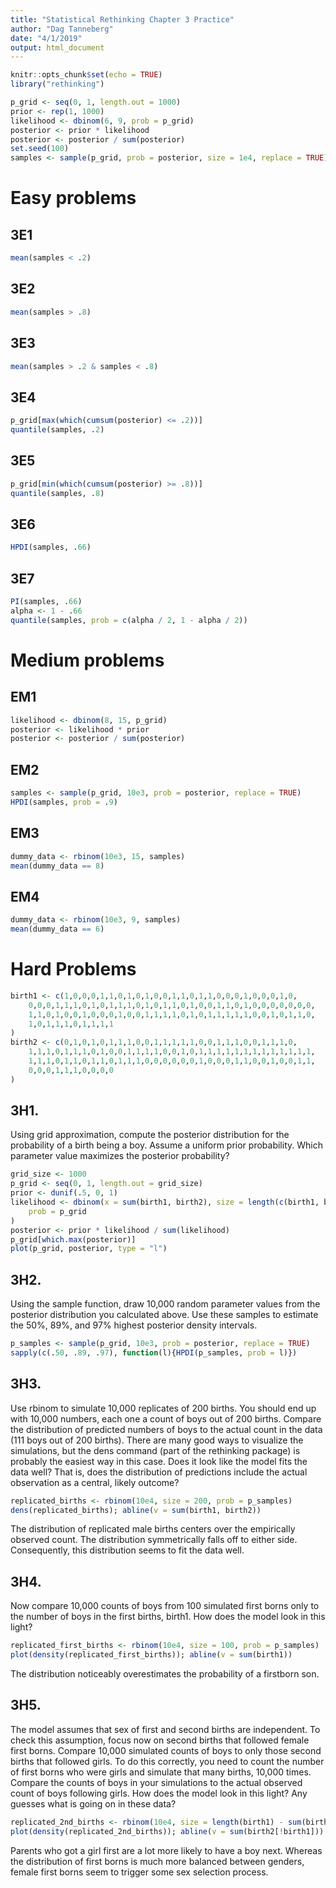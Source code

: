```yaml
---
title: "Statistical Rethinking Chapter 3 Practice"
author: "Dag Tanneberg"
date: "4/1/2019"
output: html_document
---
```


```r
knitr::opts_chunk$set(echo = TRUE)
library("rethinking")
```


```r
p_grid <- seq(0, 1, length.out = 1000)
prior <- rep(1, 1000)
likelihood <- dbinom(6, 9, prob = p_grid)
posterior <- prior * likelihood
posterior <- posterior / sum(posterior)
set.seed(100)
samples <- sample(p_grid, prob = posterior, size = 1e4, replace = TRUE)
```

# Easy problems

## 3E1
```r
mean(samples < .2)
```

## 3E2
```r
mean(samples > .8)
```

## 3E3
```r
mean(samples > .2 & samples < .8)
```

## 3E4
```r
p_grid[max(which(cumsum(posterior) <= .2))]
quantile(samples, .2)
```

## 3E5
```r
p_grid[min(which(cumsum(posterior) >= .8))]
quantile(samples, .8)
```

## 3E6
```r
HPDI(samples, .66)
```

## 3E7
```r
PI(samples, .66)
alpha <- 1 - .66
quantile(samples, prob = c(alpha / 2, 1 - alpha / 2))
```

# Medium problems
## EM1
```r
likelihood <- dbinom(8, 15, p_grid)
posterior <- likelihood * prior
posterior <- posterior / sum(posterior)
```

## EM2
```r
samples <- sample(p_grid, 10e3, prob = posterior, replace = TRUE)
HPDI(samples, prob = .9)
```

## EM3
```r
dummy_data <- rbinom(10e3, 15, samples)
mean(dummy_data == 8)
```

## EM4
```r
dummy_data <- rbinom(10e3, 9, samples)
mean(dummy_data == 6)
```

# Hard Problems

```r
birth1 <- c(1,0,0,0,1,1,0,1,0,1,0,0,1,1,0,1,1,0,0,0,1,0,0,0,1,0,
    0,0,0,1,1,1,0,1,0,1,1,1,0,1,0,1,1,0,1,0,0,1,1,0,1,0,0,0,0,0,0,0,
    1,1,0,1,0,0,1,0,0,0,1,0,0,1,1,1,1,0,1,0,1,1,1,1,1,0,0,1,0,1,1,0,
    1,0,1,1,1,0,1,1,1,1
)
birth2 <- c(0,1,0,1,0,1,1,1,0,0,1,1,1,1,1,0,0,1,1,1,0,0,1,1,1,0,
    1,1,1,0,1,1,1,0,1,0,0,1,1,1,1,0,0,1,0,1,1,1,1,1,1,1,1,1,1,1,1,1,
    1,1,1,0,1,1,0,1,1,0,1,1,1,0,0,0,0,0,0,1,0,0,0,1,1,0,0,1,0,0,1,1,
    0,0,0,1,1,1,0,0,0,0
)
```

## 3H1.

Using grid approximation, compute the posterior distribution for the
probability of a birth being a boy. Assume a uniform prior probability. Which
parameter value maximizes the posterior probability?

```r
grid_size <- 1000
p_grid <- seq(0, 1, length.out = grid_size)
prior <- dunif(.5, 0, 1)
likelihood <- dbinom(x = sum(birth1, birth2), size = length(c(birth1, birth2)),
    prob = p_grid
)
posterior <- prior * likelihood / sum(likelihood)
p_grid[which.max(posterior)]
plot(p_grid, posterior, type = "l")
```

## 3H2.

Using the sample function, draw 10,000 random parameter values from the
posterior distribution you calculated above. Use these samples to estimate the
50%, 89%, and 97% highest posterior density intervals.

```r
p_samples <- sample(p_grid, 10e3, prob = posterior, replace = TRUE)
sapply(c(.50, .89, .97), function(l){HPDI(p_samples, prob = l)})
```

## 3H3.

Use rbinom to simulate 10,000 replicates of 200 births. You should end up with
10,000 numbers, each one a count of boys out of 200 births. Compare the
distribution of predicted numbers of boys to the actual count in the data (111
boys out of 200 births). There are many good ways to visualize the simulations,
but the dens command (part of the rethinking package) is probably the easiest
way in this case. Does it look like the model fits the data well? That is, does
the distribution of predictions include the actual observation as a central,
likely outcome?

```r
replicated_births <- rbinom(10e4, size = 200, prob = p_samples)
dens(replicated_births); abline(v = sum(birth1, birth2))
```

The distribution of replicated male births centers over the empirically observed
count. The distribution symmetrically falls off to either side. Consequently,
this distribution seems to fit the data well.

## 3H4.

Now compare 10,000 counts of boys from 100 simulated first borns only to the
number of boys in the first births, birth1. How does the model look in this
light?

```r
replicated_first_births <- rbinom(10e4, size = 100, prob = p_samples)
plot(density(replicated_first_births)); abline(v = sum(birth1))
```

The distribution noticeably overestimates the probability of a firstborn son.

## 3H5.

The model assumes that sex of first and second births are independent.
To check this assumption, focus now on second births that followed female first
borns. Compare 10,000 simulated counts of boys to only those second births
that followed girls. To do this correctly, you need to count the number of first
borns who were girls and simulate that many births, 10,000 times. Compare the
counts of boys in your simulations to the actual observed count of boys
following girls. How does the model look in this light? Any guesses what is
going on in these data?

```r
replicated_2nd_births <- rbinom(10e4, size = length(birth1) - sum(birth1), prob = p_samples)
plot(density(replicated_2nd_births)); abline(v = sum(birth2[!birth1]))
```

Parents who got a girl first are a lot more likely to have a boy next. Whereas
the distribution of first borns is much more balanced between genders, female
first borns seem to trigger some sex selection process.
